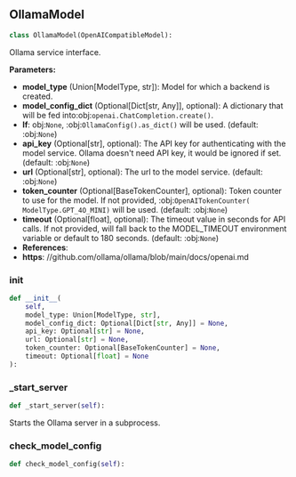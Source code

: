 <a id="camel.models.ollama_model"></a>

<a id="camel.models.ollama_model.OllamaModel"></a>

## OllamaModel

```python
class OllamaModel(OpenAICompatibleModel):
```

Ollama service interface.

**Parameters:**

- **model_type** (Union[ModelType, str]): Model for which a backend is created.
- **model_config_dict** (Optional[Dict[str, Any]], optional): A dictionary that will be fed into:obj:`openai.ChatCompletion.create()`.
- **If**: obj:`None`, :obj:`OllamaConfig().as_dict()` will be used. (default: :obj:`None`)
- **api_key** (Optional[str], optional): The API key for authenticating with the model service. Ollama doesn't need API key, it would be ignored if set. (default: :obj:`None`)
- **url** (Optional[str], optional): The url to the model service. (default: :obj:`None`)
- **token_counter** (Optional[BaseTokenCounter], optional): Token counter to use for the model. If not provided, :obj:`OpenAITokenCounter( ModelType.GPT_4O_MINI)` will be used. (default: :obj:`None`)
- **timeout** (Optional[float], optional): The timeout value in seconds for API calls. If not provided, will fall back to the MODEL_TIMEOUT environment variable or default to 180 seconds. (default: :obj:`None`)
- **References**: 
- **https**: //github.com/ollama/ollama/blob/main/docs/openai.md

<a id="camel.models.ollama_model.OllamaModel.__init__"></a>

### __init__

```python
def __init__(
    self,
    model_type: Union[ModelType, str],
    model_config_dict: Optional[Dict[str, Any]] = None,
    api_key: Optional[str] = None,
    url: Optional[str] = None,
    token_counter: Optional[BaseTokenCounter] = None,
    timeout: Optional[float] = None
):
```

<a id="camel.models.ollama_model.OllamaModel._start_server"></a>

### _start_server

```python
def _start_server(self):
```

Starts the Ollama server in a subprocess.

<a id="camel.models.ollama_model.OllamaModel.check_model_config"></a>

### check_model_config

```python
def check_model_config(self):
```

